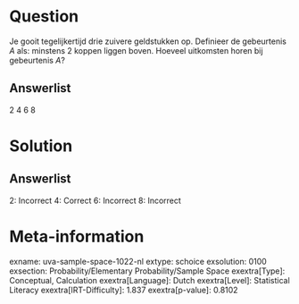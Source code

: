 Question
========

Je gooit tegelijkertijd drie zuivere geldstukken op. Definieer de
gebeurtenis *A* als: minstens 2 koppen liggen boven. Hoeveel uitkomsten
horen bij gebeurtenis *A*?

Answerlist
----------

2
4
6
8

Solution
========

Answerlist
----------

2: Incorrect
4: Correct
6: Incorrect
8: Incorrect

Meta-information
================
exname: uva-sample-space-1022-nl
extype: schoice
exsolution: 0100
exsection: Probability/Elementary Probability/Sample Space
exextra[Type]: Conceptual, Calculation
exextra[Language]: Dutch
exextra[Level]: Statistical Literacy
exextra[IRT-Difficulty]: 1.837
exextra[p-value]: 0.8102
